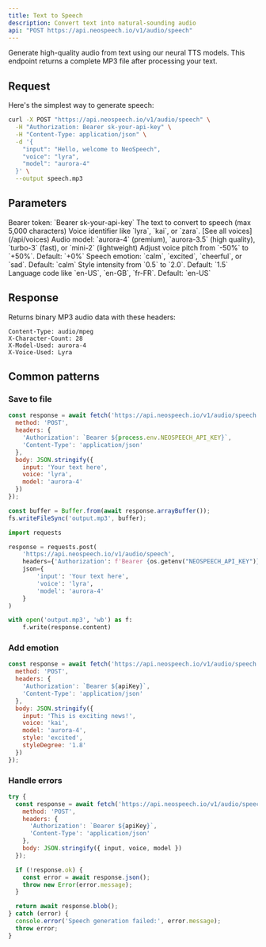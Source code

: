 ```yaml
---
title: Text to Speech
description: Convert text into natural-sounding audio
api: "POST https://api.neospeech.io/v1/audio/speech"
---
```


Generate high-quality audio from text using our neural TTS models. This endpoint returns a complete MP3 file after processing your text.

## Request

Here's the simplest way to generate speech:

```bash
curl -X POST "https://api.neospeech.io/v1/audio/speech" \
  -H "Authorization: Bearer sk-your-api-key" \
  -H "Content-Type: application/json" \
  -d '{
    "input": "Hello, welcome to NeoSpeech",
    "voice": "lyra",
    "model": "aurora-4"
  }' \
  --output speech.mp3
```

## Parameters

<ParamField header="Authorization" type="string" required>
  Bearer token: `Bearer sk-your-api-key`
</ParamField>

<ParamField body="input" type="string" required>
  The text to convert to speech (max 5,000 characters)
</ParamField>

<ParamField body="voice" type="string" required>
  Voice identifier like `lyra`, `kai`, or `zara`. [See all voices](/api/voices)
</ParamField>

<ParamField body="model" type="string" required>
  Audio model: `aurora-4` (premium), `aurora-3.5` (high quality), `turbo-3` (fast), or `mini-2` (lightweight)
</ParamField>

<ParamField body="pitch" type="string">
  Adjust voice pitch from `-50%` to `+50%`. Default: `+0%`
</ParamField>

<ParamField body="style" type="string">
  Speech emotion: `calm`, `excited`, `cheerful`, or `sad`. Default: `calm`
</ParamField>

<ParamField body="styleDegree" type="string">
  Style intensity from `0.5` to `2.0`. Default: `1.5`
</ParamField>

<ParamField body="lang" type="string">
  Language code like `en-US`, `en-GB`, `fr-FR`. Default: `en-US`
</ParamField>

## Response

Returns binary MP3 audio data with these headers:

```
Content-Type: audio/mpeg
X-Character-Count: 28
X-Model-Used: aurora-4
X-Voice-Used: Lyra
```

## Common patterns

### Save to file

<CodeGroup>

```javascript Node.js
const response = await fetch('https://api.neospeech.io/v1/audio/speech', {
  method: 'POST',
  headers: {
    'Authorization': `Bearer ${process.env.NEOSPEECH_API_KEY}`,
    'Content-Type': 'application/json'
  },
  body: JSON.stringify({
    input: 'Your text here',
    voice: 'lyra',
    model: 'aurora-4'
  })
});

const buffer = Buffer.from(await response.arrayBuffer());
fs.writeFileSync('output.mp3', buffer);
```

```python Python
import requests

response = requests.post(
    'https://api.neospeech.io/v1/audio/speech',
    headers={'Authorization': f'Bearer {os.getenv("NEOSPEECH_API_KEY")}'},
    json={
        'input': 'Your text here',
        'voice': 'lyra',
        'model': 'aurora-4'
    }
)

with open('output.mp3', 'wb') as f:
    f.write(response.content)
```

</CodeGroup>

### Add emotion

```javascript
const response = await fetch('https://api.neospeech.io/v1/audio/speech', {
  method: 'POST',
  headers: {
    'Authorization': `Bearer ${apiKey}`,
    'Content-Type': 'application/json'
  },
  body: JSON.stringify({
    input: 'This is exciting news!',
    voice: 'kai',
    model: 'aurora-4',
    style: 'excited',
    styleDegree: '1.8'
  })
});
```

### Handle errors

```javascript
try {
  const response = await fetch('https://api.neospeech.io/v1/audio/speech', {
    method: 'POST',
    headers: {
      'Authorization': `Bearer ${apiKey}`,
      'Content-Type': 'application/json'
    },
    body: JSON.stringify({ input, voice, model })
  });

  if (!response.ok) {
    const error = await response.json();
    throw new Error(error.message);
  }

  return await response.blob();
} catch (error) {
  console.error('Speech generation failed:', error.message);
  throw error;
}
```